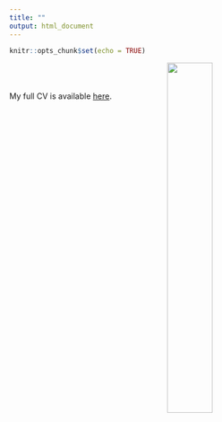 ```yaml
---
title: ""
output: html_document
---
```


```r
knitr::opts_chunk$set(echo = TRUE)
```
<img  src="images/selfie.JPG" rotate="270" width="40%" height="40%"  style="border:1px solid border:1px solid; margin-right: 20px" align="right" hspace="20" />

<br>
<br>
<br>
My full CV is available [here](files/Mount_CV_2022.pdf).
<br>
<br>